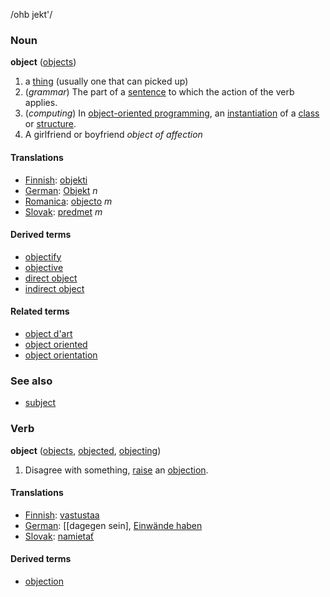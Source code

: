 /ohb jekt'/
===Noun===
'''object''' ([[objects]])

<!-- please add real definitions -->
# a [[thing]] (usually one that can picked up)
# (''grammar'') The part of a [[sentence]] to which the action of the verb applies.
# (''computing'') In [[object-oriented programming]], an [[instantiation]] of a [[class]] or [[structure]].
# A girlfriend or boyfriend ''object of affection''

==== Translations ====
*[[Finnish]]: [[objekti]]
*[[German]]: [[Objekt]] ''n''
*[[Romanica]]: [[objecto]] ''m''
*[[Slovak]]: [[predmet]] ''m''

====Derived terms====
*[[objectify]]
*[[objective]]
*[[direct object]]
*[[indirect object]]

====Related terms====
*[[object d'art]]
*[[object oriented]]
*[[object orientation]]

===See also===
*[[subject]]

===Verb===
'''object''' ([[objects]], [[objected]], [[objecting]])

# Disagree with something, [[raise]] an [[objection]].

====Translations====
*[[Finnish]]: [[vastustaa]]
*[[German]]: [[dagegen sein], [[Einwände haben]]
*[[Slovak]]: [[namietať]]

====Derived terms====
*[[objection]]